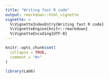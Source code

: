 ```yaml
---
title: "Writing fast R code"
output: rmarkdown::html_vignette
vignette: >
  %\VignetteIndexEntry{Writing fast R code}
  %\VignetteEngine{knitr::rmarkdown}
  %\VignetteEncoding{UTF-8}
---
```


```r
knitr::opts_chunk$set(
  collapse = TRUE,
  comment = "#>"
)
```

```r
library(Lab6)
```
